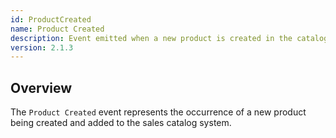 ```yaml
---
id: ProductCreated
name: Product Created
description: Event emitted when a new product is created in the catalog.
version: 2.1.3
---
```


## Overview

The `Product Created` event represents the occurrence of a new product being created and added to the sales catalog system.

<NodeGraph />
